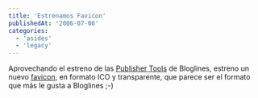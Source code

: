 ```yaml
---
title: 'Estrenamos Favicon'
publishedAt: '2006-07-06'
categories:
  - 'asides'
  - 'legacy'
---
```


Aprovechando el estreno de las [Publisher Tools](http://www.bloglines.com/profile?mode=4) de Bloglines, estreno un nuevo [favicon](http://www.jinlabs.com/favicon.ico), en formato ICO y transparente, que parece ser el formato que más le gusta a Bloglines ;-)
